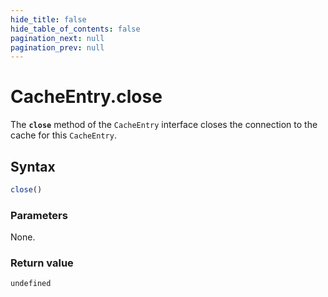 ```yaml
---
hide_title: false
hide_table_of_contents: false
pagination_next: null
pagination_prev: null
---
```

# CacheEntry.close

The **`close`** method of the `CacheEntry` interface closes the connection to the cache for this `CacheEntry`.

## Syntax

```js
close()
```

### Parameters

None.

### Return value

`undefined`

